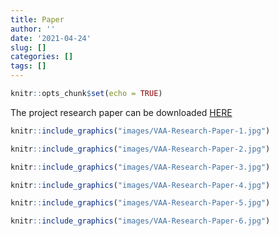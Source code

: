 ```yaml
---
title: Paper
author: ''
date: '2021-04-24'
slug: []
categories: []
tags: []
---
```


```r
knitr::opts_chunk$set(echo = TRUE)
```

The project research paper can be downloaded [HERE](https://isss608stock.netlify.app/SSA-Research-Paper.pdf)

```r
knitr::include_graphics("images/VAA-Research-Paper-1.jpg")
```

```r
knitr::include_graphics("images/VAA-Research-Paper-2.jpg")
```

```r
knitr::include_graphics("images/VAA-Research-Paper-3.jpg")
```

```r
knitr::include_graphics("images/VAA-Research-Paper-4.jpg")
```

```r
knitr::include_graphics("images/VAA-Research-Paper-5.jpg")
```

```r
knitr::include_graphics("images/VAA-Research-Paper-6.jpg")
```